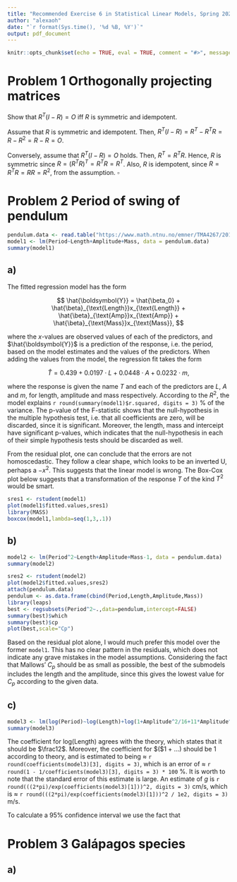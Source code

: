 ```yaml
---
title: "Recommended Exercise 6 in Statistical Linear Models, Spring 2021"
author: "alexaoh"
date: "`r format(Sys.time(), '%d %B, %Y')`"
output: pdf_document
---
```


```r
knitr::opts_chunk$set(echo = TRUE, eval = TRUE, comment = "#>", message = F, warning = F, cache = T)
```

# Problem 1 \hspace{3mm} Orthogonally projecting matrices

Show that $R^T(I-R) = O$ iff $R$ is symmetric and idempotent. 

Assume that $R$ is symmetric and idempotent. Then, $R^T(I-R) = R^T - R^T R = R - R^2 = R - R = O$. 

Conversely, assume that $R^T(I-R) = O$ holds. Then, $R^T = R^TR$. Hence, $R$ is symmetric since $R = (R^TR)^T = R^TR = R^T$. Also, $R$ is idempotent, since $R = R^TR = RR = R^2$, from the assumption. $\square$

# Problem 2 \hspace{3mm} Period of swing of pendulum

```r
pendulum.data <- read.table("https://www.math.ntnu.no/emner/TMA4267/2018v/pendulum.txt")
model1 <- lm(Period~Length+Amplitude+Mass, data = pendulum.data)
summary(model1)
```

## a) 

The fitted regression model has the form 

$$
\hat{\boldsymbol{Y}} = \hat{\beta_0} + \hat{\beta}_{\text{Length}}x_{\text{Length}} + \hat{\beta}_{\text{Amp}}x_{\text{Amp}} + \hat{\beta}_{\text{Mass}}x_{\text{Mass}}, 
$$

where the $x$-values are observed values of each of the predictors, and $\hat{\boldsymbol{Y}}$ is a prediction of the response, i.e. the period, based on the model estimates and the values of the predictors. When adding the values from the model, the regression fit takes the form 

$$
\hat{T} = 0.439 + 0.0197\cdot L + 0.0448\cdot A+0.0232\cdot m,  
$$

where the response is given the name $T$ and each of the predictors are $L$, $A$ and $m$, for length, amplitude and mass respectively. According to the $R^2$, the model explains `r round(summary(model1)$r.squared, digits = 3)` % of the variance. The p-value of the F-statistic shows that the null-hypothesis in the multiple hypothesis test, i.e. that all coefficients are zero, will be discarded, since it is significant. Moreover, the length, mass and interceipt have significant p-values, which indicates that the null-hypothesis in each of their simple hypothesis tests should be discarded as well. 

From the residual plot, one can conclude that the errors are not homoscedastic. They follow a clear shape, which looks to be an inverted U, perhaps a $-x^2$. This suggests that the linear model is wrong. The Box-Cox plot below suggests that a transformation of the response $T$ of the kind $T^2$ would be smart. 

```r
sres1 <- rstudent(model1)
plot(model1$fitted.values,sres1)
library(MASS)
boxcox(model1,lambda=seq(1,3,.1))
```

## b)

```r
model2 <- lm(Period^2~Length+Amplitude+Mass-1, data = pendulum.data)
summary(model2)

sres2 <- rstudent(model2)
plot(model2$fitted.values,sres2)
attach(pendulum.data)
pendulum <- as.data.frame(cbind(Period,Length,Amplitude,Mass)) 
library(leaps)
best <- regsubsets(Period^2~.,data=pendulum,intercept=FALSE)
summary(best)$which
summary(best)$cp
plot(best,scale="Cp")
```

Based on the residual plot alone, I would much prefer this model over the former `model1`. This has no clear pattern in the residuals, which does not indicate any grave mistakes in the model assumptions. Considering the fact that Mallows' $C_p$ should be as small as possible, the best of the submodels includes the length and the amplitude, since this gives the lowest value for $C_p$ according to the given data.  

## c)

```r
model3 <- lm(log(Period)~log(Length)+log(1+Amplitude^2/16+11*Amplitude^4/3072), data = pendulum.data)
summary(model3)
```

The coefficient for $\text{log}($Length$)$ agrees with the theory, which states that it should be $\frac12$. Moreover, the coefficient for $\text{log}($1 + $\dots)$ should be 1 according to theory, and is estimated to being $\approx$ `r round(coefficients(model3)[3], digits = 3)`, which is an error of $\approx$ `r round(1 - 1/coefficients(model3)[3], digits = 3) * 100` %. It is worth to note that the standard error of this estimate is large. An estimate of $g$ is `r round(((2*pi)/exp(coefficients(model3)[1]))^2, digits = 3)` cm/s, which is $\approx$ `r round(((2*pi)/exp(coefficients(model3)[1]))^2 / 1e2, digits = 3)` m/s. 

To calculate a 95% confidence interval we use the fact that 

\textcolor{red}{Gjør denne skikkelig senere! Hvordan kan de si det de sier om fordelingen til beta? Hva skjer med c_i i nevneren, dvs diagonal i (X^TX)^{-1}? (se notater fra forelesning). Se mer på denne}


# Problem 3 \hspace{3mm} Galápagos species

## a)






